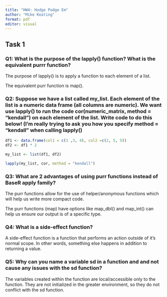 ```yaml
---
title: "HW4: Hodge Podge Em"
author: "Mike Keating"
format: pdf
editor: visual
---
```


## Task 1

### Q1: What is the purpose of the lapply() function? What is the equivalent purrr function?

The purpose of lapply() is to apply a function to each element of a list.

The equivalent purr function is map().

### Q2: Suppose we have a list called my_list. Each element of the list is a numeric data frame (all columns are numeric). We want use lapply() to run the code cor(numeric_matrix, method = "kendall") on each element of the list. Write code to do this below! (I’m really trying to ask you how you specify method = "kendall" when calling lapply()

```r

df1 <- data.frame(col1 = c(1 ,3, 4), col2 =c(2, 5, 5))
df2 <- df1 * 2

my_list <- list(df1, df2)

lapply(my_list, cor, method = "kendall")


```

### Q3: What are 2 advantages of using purr functions instead of BaseR apply family?

The purr functions allow for the use of helper/anonymous functions which will help us write more compact code.

The purr functions (map) have options like map_dbl() and map_int() can help us ensure our output is of a specific type.

### Q4: What is a side-effect function?

A side-effect function is a function that performs an action outside of it's normal scope. In other words, something else happens in addition to returning a value.

### Q5: Why can you name a variable sd in a function and and not cause any issues with the sd function?

The variables created within the function are local/accessible only to the function. They are not initialized in the greater environment, so they do not conflict with the sd function.
